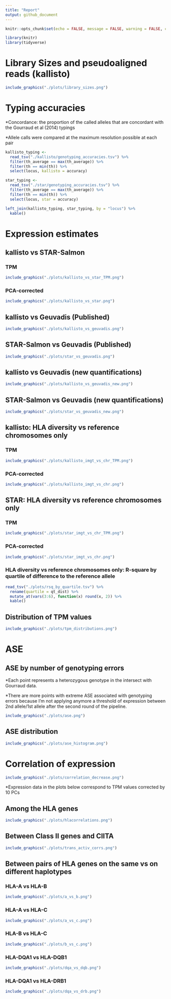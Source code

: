 ```yaml
---
title: "Report"
output: github_document
---
```


```r
knitr::opts_chunk$set(echo = FALSE, message = FALSE, warning = FALSE, comment = "")
```

```r
library(knitr)
library(tidyverse)
```

# Library Sizes and pseudoaligned reads (kallisto)

```r
include_graphics("./plots/library_sizes.png")
```

# Typing accuracies

\*Concordance: the proportion of the called alleles that are concordant with the Gourraud et al (2014) typings

\*Allele calls were compared at the maximum resolution possible at each pair

```r
kallisto_typing <-
  read_tsv("./kallisto/genotyping_accuracies.tsv") %>%
  filter(th_average == max(th_average)) %>%
  filter(th == min(th)) %>%
  select(locus, kallisto = accuracy)

star_typing <-
  read_tsv("./star/genotyping_accuracies.tsv") %>%
  filter(th_average == max(th_average)) %>%
  filter(th == min(th)) %>%
  select(locus, star = accuracy)

left_join(kallisto_typing, star_typing, by = "locus") %>%
  kable()
```

# Expression estimates

## kallisto vs STAR-Salmon

### TPM

```r
include_graphics("./plots/kallisto_vs_star_TPM.png")
```

### PCA-corrected

```r
include_graphics("./plots/kallisto_vs_star.png")
```

## kallisto vs Geuvadis (Published)

```r
include_graphics("./plots/kallisto_vs_geuvadis.png")
```

## STAR-Salmon vs Geuvadis (Published)

```r
include_graphics("./plots/star_vs_geuvadis.png")
```

## kallisto vs Geuvadis (new quantifications)

```r
include_graphics("./plots/kallisto_vs_geuvadis_new.png")
```

## STAR-Salmon vs Geuvadis (new quantifications)

```r
include_graphics("./plots/star_vs_geuvadis_new.png")
```

## kallisto: HLA diversity vs reference chromosomes only

### TPM

```r
include_graphics("./plots/kallisto_imgt_vs_chr_TPM.png")
```

### PCA-corrected

```r
include_graphics("./plots/kallisto_imgt_vs_chr.png")
```

## STAR: HLA diversity vs reference chromosomes only

### TPM

```r
include_graphics("./plots/star_imgt_vs_chr_TPM.png")
```

### PCA-corrected

```r
include_graphics("./plots/star_imgt_vs_chr.png")
```

### HLA diversity vs reference chromosomes only: R-square by quartile of difference to the reference allele

```r
read_tsv("./plots/rsq_by_quartile.tsv") %>%
  rename(quartile = qt_dist) %>%
  mutate_at(vars(3:6), function(x) round(x, 2)) %>%
  kable()
```

## Distribution of TPM values

```r
include_graphics("./plots/tpm_distributions.png")
```

# ASE 

## ASE by number of genotyping errors

\*Each point represents a heterozygous genotype in the intersect with Gourraud data.

\*There are more points with extreme ASE associated with genotyping errors because I'm not applying anymore a threshold of expression between 2nd allele/1st allele after the second round of the pipeline.

```r
include_graphics("./plots/ase.png")
```

## ASE distribution

```r
include_graphics("./plots/ase_histogram.png")
```

# Correlation of expression

```r
include_graphics("./plots/correlation_decrease.png")
```

\*Expression data in the plots below correspond to TPM values corrected by 10 PCs

## Among the HLA genes

```r
include_graphics("./plots/hlacorrelations.png")
```

## Between Class II genes and CIITA

```r
include_graphics("./plots/trans_activ_corrs.png")
```

## Between pairs of HLA genes on the same vs on different haplotypes

### HLA-A vs HLA-B

```r
include_graphics("./plots/a_vs_b.png")
```

### HLA-A vs HLA-C

```r
include_graphics("./plots/a_vs_c.png")
```

### HLA-B vs HLA-C

```r
include_graphics("./plots/b_vs_c.png")
```

### HLA-DQA1 vs HLA-DQB1

```r
include_graphics("./plots/dqa_vs_dqb.png")
```

### HLA-DQA1 vs HLA-DRB1

```r
include_graphics("./plots/dqa_vs_drb.png")
```

